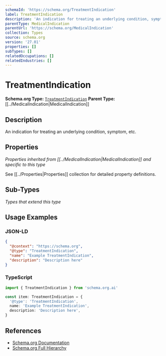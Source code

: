 ```yaml
---
schemaId: 'https://schema.org/TreatmentIndication'
label: TreatmentIndication
description: 'An indication for treating an underlying condition, symptom, etc.'
parentType: MedicalIndication
parentUrl: 'https://schema.org/MedicalIndication'
collection: Types
source: schema.org
version: '27.01'
properties: []
subTypes: []
relatedOccupations: []
relatedIndustries: []
---
```

# TreatmentIndication

**Schema.org Type:** [`TreatmentIndication`](https://schema.org/TreatmentIndication)
**Parent Type:** [[../MedicalIndication|MedicalIndication]]

## Description

An indication for treating an underlying condition, symptom, etc.

## Properties

*Properties inherited from [[../MedicalIndication|MedicalIndication]] and specific to this type*

See [[../Properties|Properties]] collection for detailed property definitions.

## Sub-Types

*Types that extend this type*

## Usage Examples

### JSON-LD

```json
{
  "@context": "https://schema.org",
  "@type": "TreatmentIndication",
  "name": "Example TreatmentIndication",
  "description": "Description here"
}
```

### TypeScript

```typescript
import { TreatmentIndication } from 'schema.org.ai'

const item: TreatmentIndication = {
  '@type': 'TreatmentIndication',
  name: 'Example TreatmentIndication',
  description: 'Description here',
}
```

## References

- [Schema.org Documentation](https://schema.org/TreatmentIndication)
- [Schema.org Full Hierarchy](https://schema.org/docs/full.html)
